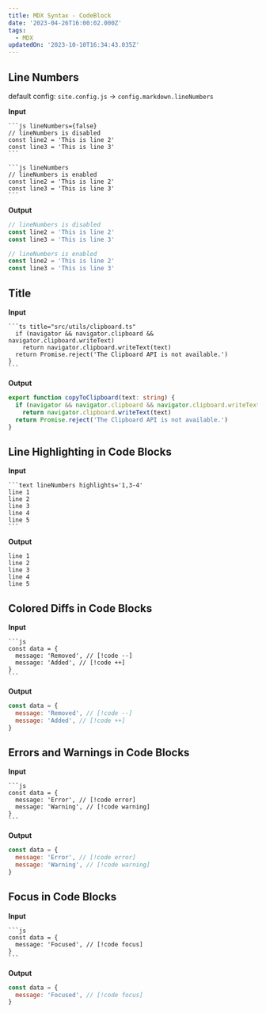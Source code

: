 ```yaml
---
title: MDX Syntax - CodeBlock
date: '2023-04-26T16:00:02.000Z'
tags:
  - MDX
updatedOn: '2023-10-10T16:34:43.035Z'
---
```


## Line Numbers

default config: `site.config.js` -> `config.markdown.lineNumbers`

**Input**

````mdx
```js lineNumbers={false}
// lineNumbers is disabled
const line2 = 'This is line 2'
const line3 = 'This is line 3'
```
````

````mdx
```js lineNumbers
// lineNumbers is enabled
const line2 = 'This is line 2'
const line3 = 'This is line 3'
```
````

**Output**

```js lineNumbers={false}
// lineNumbers is disabled
const line2 = 'This is line 2'
const line3 = 'This is line 3'
```

```js lineNumbers
// lineNumbers is enabled
const line2 = 'This is line 2'
const line3 = 'This is line 3'
```

## Title

**Input**

````mdx
```ts title="src/utils/clipboard.ts"
  if (navigator && navigator.clipboard && navigator.clipboard.writeText)
    return navigator.clipboard.writeText(text)
  return Promise.reject('The Clipboard API is not available.')
}
```
````
**Output**

```ts title="src/utils/clipboard.ts"
export function copyToClipboard(text: string) {
  if (navigator && navigator.clipboard && navigator.clipboard.writeText)
    return navigator.clipboard.writeText(text)
  return Promise.reject('The Clipboard API is not available.')
}
```

## Line Highlighting in Code Blocks

**Input**

````mdx
```text lineNumbers highlights='1,3-4'
line 1
line 2
line 3
line 4
line 5
```
````

**Output**

```text lineNumbers highlights='1,3-4'
line 1
line 2
line 3
line 4
line 5
```

## Colored Diffs in Code Blocks

**Input**

````mdx raw
```js
const data = {
  message: 'Removed', // [!code --]
  message: 'Added', // [!code ++]
}
```
````

**Output**

```js
const data = {
  message: 'Removed', // [!code --]
  message: 'Added', // [!code ++]
}
```

## Errors and Warnings in Code Blocks

**Input**

````mdx raw
```js
const data = {
  message: 'Error', // [!code error]
  message: 'Warning', // [!code warning]
}
```
````

**Output**

```js
const data = {
  message: 'Error', // [!code error]
  message: 'Warning', // [!code warning]
}
```

## Focus in Code Blocks

**Input**

````mdx raw
```js
const data = {
  message: 'Focused', // [!code focus]
}
```
````

**Output**

```js
const data = {
  message: 'Focused', // [!code focus]
}
```
